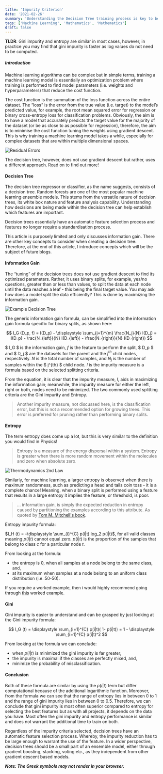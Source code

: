 ```yaml
---
title: 'Impurity Criterion'
date: '2021-02-26'
summary: 'Understanding the Decision Tree training process is key to being able to select whether your data requires the model to be trained using Entropy or Gini impurity Criterions.'
tags: ['Machine Learning', 'Mathematics', 'Mathematics']
draft: false
---
```


**TLDR**: Gini impurity and entropy are similar in most cases, however, in practice you may find that gini impurity is faster as log values do not need to be computed. 

##### Introduction

Machine learning algorithms can be complex but in simple terms, training a machine learning model is essentially an optimization problem where training is performed to find model parameters (i.e. weights and hyperparameters) that reduce the cost function.

The cost function is the summation of the loss function across the entire dataset. The “loss” is the error from the true value (i.e. target) to the model’s predicted value, for example, the root mean squared error for regression or binary cross-entropy loss for classification problems. Obviously, the aim is to have a model that accurately predicts the target value for the majority of the dataset (or be as close to as possible for regression), therefore, the aim is to minimise the cost function tuning the weights using gradient descent. This is why training a machine learning model takes a while, especially for complex datasets that are within multiple dimensional spaces.


![Residual Errors](/static/images/gini-vs-entropy/residual-errors.png)

The decision tree, however, does not use gradient descent but rather, uses a different approach. Read on to find out more! 

#### Decision Tree
The decision tree regressor or classifier, as the name suggests, consists of a decision tree. Random forests are one of the most popular machine learning ensemble models. This stems from the versatile nature of decision trees, its white box nature and feature analysis capability. Understanding how decisions are being made within the decision tree can help establish which features are important. 

Decision trees essentially have an automatic feature selection process and features no longer require a standardisation process. 

This article is purposely limited and only discusses information gain. There are other key concepts to consider when creating a decision tree. Therefore, at the end of this article, I introduce concepts which will be the subject of future blogs. 


#### Information Gain

The “tuning” of the decision trees does not use gradient descent to find its optimized parameters. Rather, it uses binary splits, for example, yes/no questions, greater than or less than values, to split the data at each node until the data reaches a leaf - this being the final target value. You may ask how does a model split the data efficiently? This is done by maximizing the information gain. 


![Example Decision Tree](/static/images/gini-vs-entropy/Example-Decision-Tree.png)

The generic information gain formula, can be simplified into the information gain formula specific for binary splits, as shown here: 

$$
I_G (D_p, f) = I(D_p) - \displaystyle \sum_{j=1}^{m} \frac{N_j}{N} I(D_j)  =  I(D_p) - \rac{N_{left}}{N} I(D_{left}) - \frac{N_{right}}{N} I(D_{right})
$$

$ I_G $ is the information gain, $f$ is the feature to perform the split, $ D_p $ and $ D_j $ are the datasets for the parent and the $j^{th}$ child nodes, respectively. $N$ is the total number of samples, and $N_j$ is the number of samples within the $ j^{th} $ child node. $I$ is the impurity measure is a formula based on the selected splitting criteria.

From the equation, it is clear that the impurity measure, $I$, aids in maximizing the information gain; meanwhile, the impurity measure for either the left, right or both, nodes need to be minimized. The two commonly used splitting criteria are the Gini Impurity and Entropy. 

> Another impurity measure, not discussed here, is the classification error, but this is not a recommended option for growing trees. This error is preferred for pruning rather than performing binary splits. 


#### Entropy
The term entropy does come up a lot, but this is very similar to the definition you would find in Physics! 

> Entropy is a measure of the energy dispersal within a system. Entropy is greater when there is more random movement within the molecules and zero when absolute zero. 

![Thermodynamics 2nd Law](/static/images/gini-vs-entropy/Thermodynamic-1st-law.png)

Similarly, for machine learning, a larger entropy is observed when there is maximum randomness, such as predicting a head and tails coin toss - it is a complete chance! Meaning, when a binary split is performed using a feature that results in a large entropy it implies the feature, or threshold, is poor. 

> … information gain, is simply the expected reduction in entropy caused by partitioning the examples according to this attribute. As quoted by [Tom M. Mitchell's book](https://www.amazon.com/Learning-McGraw-Hill-International-Editions-Computer/dp/0071154671/ref=as_li_ss_tl?keywords=machine+learning&qid=1563151324&s=books&sr=1-44&linkCode=sl1&tag=inspiredalgor-20&linkId=5488f209b18fb6b8ad8ce7f72d1c3ac5&language=en_US).

Entropy impurity formula: 

$I_H (t) = -\displaystyle \sum_{i}^{C} p(i|t) log_2 p(i|t)$, for all valid classes meaning $p(i|t)$ cannot equal zero. 
$p(i|t)$ is the proportion of the samples that belong to class $c$ for a particular node $t$. 

From looking at the formula:

- the entropy is $0$, when all samples at a node belong to the same class, and, 
- at its maximum when samples at a node belong to an uniform class distribution (i.e. 50-50).

If you require a worked example, then i would highly recommend going through [this](https://machinelearningmastery.com/information-gain-and-mutual-information/) worked example. 


#### Gini

Gini impurity is easier to understand and can be grasped by just looking at the Gini impurity formula: 

$$
I_G (t) = \displaystyle \sum_{i=1}^{C} p(i|t)( 1- p(i|t)) = 1 - \displaystyle \sum_{i=1}^{C} p(i|t)^2
$$

From looking at the formula we can conclude:
- when $p(i|t)$ is minimized the gini impurity is far greater,
- the impurity is maximal if the classes are perfectly mixed, and,
- minimize the probability of misclassification.

#### Conclusion

Both of these formula are similar by using the $p(i|t)$ term but differ computational because of the additional logarithmic function. Moreover, from the formula we can see that the range of entropy lies in between 0 to 1 and the range of gini impurity lies in between 0 to 0.5. Therefore, we can conclude that gini impurity is most often superior compared to entropy for selecting the best features but as with all projects, it depends on the data you have. Most often the gini impurity and entropy performance is similar and does not warrant the additional time to train on both. 

Regardless of the impurity criteria selected, decision trees have an automatic feature selection process. Whereby, the impurity reduction has to be large enough to warrant the use of the feature. In a wider perspective, decision trees should be a small part of an ensemble model, either through gradient boosting, stacking, voting etc., as they independent from other gradient descent based models.

***Note: The Greek symbols may not render in your browser.***

